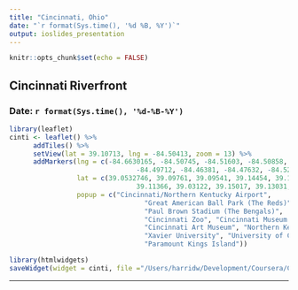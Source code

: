 ```yaml
---
title: "Cincinnati, Ohio"
date: "`r format(Sys.time(), '%d %B, %Y')`"
output: ioslides_presentation
---
```


```r
knitr::opts_chunk$set(echo = FALSE)
```

## Cincinnati Riverfront
### Date: `r format(Sys.time(), '%d-%B-%Y')`
```r
library(leaflet)
cinti <- leaflet() %>%
      addTiles() %>%
      setView(lat = 39.10713, lng = -84.50413, zoom = 13) %>%
      addMarkers(lng = c(-84.6630165, -84.50745, -84.51603, -84.50858, -84.53745,
                                -84.49712, -84.46381, -84.47632, -84.52058, -84.26808),
                 lat = c(39.0532746, 39.09761, 39.09541, 39.14454, 39.10963,
                                39.11366, 39.03122, 39.15017, 39.13031, 39.3432),
                 popup = c("Cincinnati/Northern Kentucky Airport",
                                  "Great American Ball Park (The Reds)",
                                  "Paul Brown Stadium (The Bengals)",
                                  "Cincinnati Zoo", "Cincinnati Museum Center",
                                  "Cincinnati Art Museum", "Northern Kentucky University",
                                  "Xavier University", "University of Cincinnati",
                                  "Paramount Kings Island"))

library(htmlwidgets)
saveWidget(widget = cinti, file ="/Users/harridw/Development/Coursera/Course9/Week 2/DataProductsLeafletMap/cinti.html")
```
---


